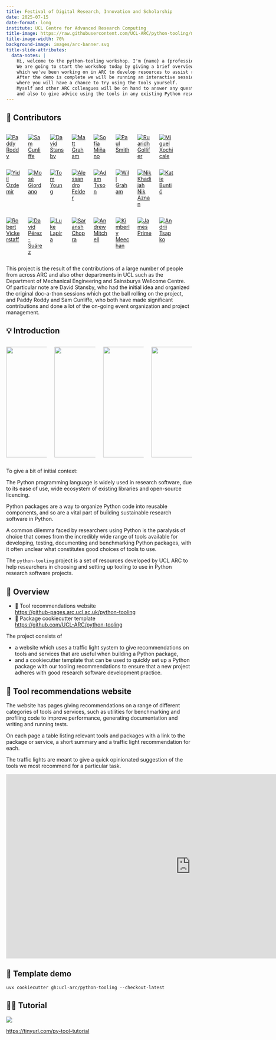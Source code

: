 ```yaml
---
title: Festival of Digital Research, Innovation and Scholarship
date: 2025-07-15
date-format: long
institute: UCL Centre for Advanced Research Computing
title-image: https://raw.githubusercontent.com/UCL-ARC/python-tooling/main/images/banner.svg
title-image-width: 70%
background-image: images/arc-banner.svg
title-slide-attributes:
  data-notes: |
    Hi, welcome to the python-tooling workshop. I'm {name} a {profession} at the UCL Advanced Research Computing Centre or ARC for short.  
    We are going to start the workshop today by giving a brief overview and demo of the python-tooling project,
    which we've been working on in ARC to develop resources to assist researchers in choosing and setting up tooling to use in Python research software projects.  
    After the demo is complete we will be running an interactive session
    where you will have a chance to try using the tools yourself.
    Myself and other ARC colleagues will be on hand to answer any questions you have 
    and also to give advice using the tools in any existing Python research software projects you have.
---
```


## 👥 Contributors {.smaller}

:::{.column width="90%"}

:::::: {.columns}
::: {.column width="12.5%"}
[![Paddy Roddy](https://avatars.githubusercontent.com/u/15052188?v=4?s=100)](https://paddyroddy.github.io/)
:::
::: {.column width="12.5%"}
[![Sam Cunliffe](https://avatars.githubusercontent.com/u/1836192?v=4?s=100)](http://scnlf.me)
:::
::: {.column width="12.5%"}
[![David Stansby](https://avatars.githubusercontent.com/u/6197628?v=4?s=100)](https://www.davidstansby.com/)
:::
::: {.column width="12.5%"}
[![Matt Graham](https://avatars.githubusercontent.com/u/6746980?v=4?s=100)](http://matt-graham.github.io)
:::
::: {.column width="12.5%"}
[![Sofía Miñano](https://avatars.githubusercontent.com/u/33267254?v=4?s=100)](https://sfmig.github.io/)
:::
::: {.column width="12.5%"}
[![Paul Smith](https://avatars.githubusercontent.com/u/29753790?v=4?s=100)](https://github.com/p-j-smith/)
:::
::: {.column width="12.5%"}
[![Ruaridh Gollifer](https://avatars.githubusercontent.com/u/32329546?v=4?s=100)](https://github.com/ruaridhg)
:::
::: {.column width="12.5%"}
[![Miguel Xochicale](https://avatars.githubusercontent.com/u/11370681?v=4?s=100)](https://github.com/mxochicale)
:::
:::

:::::: {.columns}
::: {.column width="12.5%"}
[![Yidil Ozdemir](https://avatars.githubusercontent.com/u/30597301?v=4?s=100)](https://github.com/yidilozdemir)
:::
::: {.column width="12.5%"}
[![Mosè Giordano](https://avatars.githubusercontent.com/u/765740?v=4?s=100)](https://giordano.github.io/)
:::
::: {.column width="12.5%"}
[![Tom Young](https://avatars.githubusercontent.com/u/39765193?v=4?s=100)](http://t-young31.github.io/)
:::
::: {.column width="12.5%"}
[![Alessandro Felder](https://avatars.githubusercontent.com/u/10500965?v=4?s=100)](https://github.com/alessandrofelder)
:::
::: {.column width="12.5%"}
[![Adam Tyson](https://avatars.githubusercontent.com/u/13147259?v=4?s=100)](http://adamltyson.com/)
:::
::: {.column width="12.5%"}
[![Will Graham](https://avatars.githubusercontent.com/u/32364977?v=4?s=100)](https://willgraham01.github.io/)
:::
::: {.column width="12.5%"}
[![Nik Khadijah Nik Aznan](https://avatars.githubusercontent.com/u/48319650?v=4?s=100)](https://github.com/nikk-nikaznan)
:::
::: {.column width="12.5%"}
[![Katie Buntić](https://avatars.githubusercontent.com/u/96536608?v=4?s=100)](https://github.com/katiebuntic)
:::
:::

:::::: {.columns}
::: {.column width="12.5%"}
[![Robert Vickerstaff](https://avatars.githubusercontent.com/u/456100?v=4?s=100)](https://github.com/robertvi)
:::
::: {.column width="12.5%"}
[![David Pérez-Suárez](https://avatars.githubusercontent.com/u/963242?v=4?s=100)](http://dpshelio.github.io)
:::
::: {.column width="12.5%"}
[![Luke Lapira](https://avatars.githubusercontent.com/u/48060852?v=4?s=100)](http://luke.lapira.eu/)
:::
::: {.column width="12.5%"}
[![Saransh Chopra](https://avatars.githubusercontent.com/u/74055102?v=4?s=100)](https://saransh-cpp.github.io/)
:::
::: {.column width="12.5%"}
[![Andrew Mitchell](https://avatars.githubusercontent.com/u/22335636?v=4?s=100)](http://drandrewmitchell.com/)
:::
::: {.column width="12.5%"}
[![Kimberly Meechan](https://avatars.githubusercontent.com/u/24316371?v=4?s=100)](https://profiles.ucl.ac.uk/96751-kimberly-meechan)
:::
::: {.column width="12.5%"}
[![James Prime](https://avatars.githubusercontent.com/u/17751241?v=4?s=100)](https://github.com/jamesprime)
:::
::: {.column width="12.5%"}
[![Andrii Tsapko](https://avatars.githubusercontent.com/u/28014041?v=4?s=100)](https://github.com/cuteshaun)
:::
:::

:::

:::notes
This project is the result of the contributions of a large number of people from across ARC and also other departments in UCL such as the Department of Mechanical Engineering and Sainsburys Wellcome Centre. Of particular note are David Stansby, who had the initial idea and organized the original doc-a-thon sessions which got the ball rolling on the project, and Paddy Roddy and Sam Cunliffe, who both have made significant contributions and done a lot of the on-going event organization and project management.
:::

## 💡 Introduction

:::::: {.columns}
::: {.column .fragment width="25%"}
![](https://upload.wikimedia.org/wikipedia/commons/c/c3/Python-logo-notext.svg){height="300px"}
:::
::: {.column .fragment width="25%"}
![](images/pypi-logo.svg){height="300px"}
:::
::: {.column .fragment width="25%"}
![](images/paralysis-of-choice.svg){height="300px"}
:::
::: {.column .fragment width="25%"}
![](https://raw.githubusercontent.com/UCL-ARC/python-tooling/main/images/logo.svg){height="300px"}
:::
:::

:::notes
To give a bit of initial context:

The Python programming language is widely used in research software, due to its ease of use, wide ecosystem of existing libraries and open-source licencing. 

Python packages are a way to organize Python code into reusable components, and so are a vital part of building sustainable research software in Python.

A common dilemma faced by researchers using Python is the paralysis of choice that comes from the incredibly wide range of tools available for developing, testing, documenting and benchmarking Python packages, with it often unclear what constitutes good choices of tools to use.

The `python-tooling` project is a set of resources developed by UCL ARC to help researchers in choosing and setting up tooling to use in Python research software projects.
:::

## 🔎 Overview

:::{.no-bullet}
- 🚦 Tool recommendations website  <br /> <https://github-pages.arc.ucl.ac.uk/python-tooling>
- 🍪 Package cookiecutter template  <br /> <https://github.com/UCL-ARC/python-tooling>
:::

:::notes
The project consists of

- a website which uses a traffic light system to give recommendations on tools and services that are useful when building a Python package, 
- and a cookiecutter template that can be used to quickly set up a Python package with our tooling recommendations to ensure that a new project adheres with good research software development practice.
:::

## 🚦 Tool recommendations website

:::notes
The website has pages giving recommendations on a range of different categories of tools and services, such as utilities for benchmarking and profiling code to improve performance, generating documentation and writing and running tests. 

On each page a table listing relevant tools and packages with a link to the package or service, a short summary and a traffic light recommendation for each. 

The traffic lights are meant to give a quick opinionated suggestion of the tools we most recommend for a particular task.
:::

```{=html}
<iframe src="https://github-pages.arc.ucl.ac.uk/python-tooling" title="UCL ARC Python tooling website" width="1000" height="500" style="border:none;" ></iframe>
```

## 🍪 Template demo

<div id="python-tooling-demo"></div>
<script src="/js/asciinema-player.min.js"></script>
<script>
AsciinemaPlayer.create('images/python-tooling.cast', document.getElementById('python-tooling-demo'), {
  speed: 0.75,
  cols: 115,
  height: 16,
  autoPlay: false,
  preload: true
});
</script>

:::notes

```
uvx cookiecutter gh:ucl-arc/python-tooling --checkout-latest
```

:::

## 🧑‍🏫 Tutorial

![](images/gh-tutorial-qr-code.svg)

<https://tinyurl.com/py-tool-tutorial>

